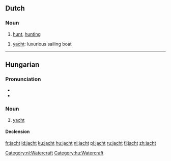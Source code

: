 ==Dutch==
===Noun===
{{nl-noun|g1=f|g2=m|*|*}}
# [[hunt]], [[hunting]]

{{nl-noun|g=n||*}}
# [[yacht]]: luxurious sailing boat

[[Category:nl:Watercraft]]

----

==Hungarian==

===Pronunciation===
* {{IPA|/ˈjɒχt/|lang=hu}}
* {{hyphenation|jacht}}

===Noun===
{{hu-noun|ok}}

# [[yacht]] {{gloss|luxurious sailing boat}}

====Declension====
{{hu-decl-ok|jach|t|ot}}{{hu-pos-otok|jacht|j|jai}}

[[Category:hu:Watercraft]]

[[fr:jacht]]
[[id:jacht]]
[[ku:jacht]]
[[hu:jacht]]
[[nl:jacht]]
[[pl:jacht]]
[[ru:jacht]]
[[fi:jacht]]
[[zh:jacht]]